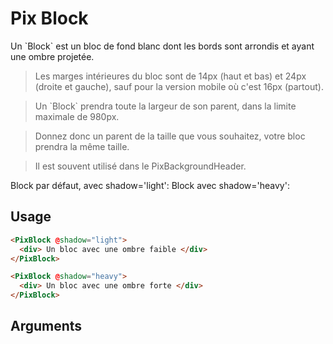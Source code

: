 
<Meta
  title='Layout/Block'
  component='PixBlock'
  decorators={[centered]}
  argTypes={stories.argTypes}
/>

# Pix Block

Un \`Block\` est un bloc de fond blanc dont les bords sont arrondis et ayant une ombre projetée.

> Les marges intérieures du bloc sont de 14px (haut et bas) et 24px (droite et gauche), sauf pour la version mobile où c'est 16px (partout).

> Un \`Block\` prendra toute la largeur de son parent, dans la limite maximale de 980px.

> Donnez donc un parent de la taille que vous souhaitez, votre bloc prendra la même taille.

> Il est souvent utilisé dans le PixBackgroundHeader.

<Canvas isColumn>
  Block par défaut, avec shadow='light':
  <Story name="Default block" story={stories.defaultBlock} height="60px" />
  Block avec shadow='heavy':
  <Story name="Block with specified shadow" story={stories.customizableblock} height="60px" />
</Canvas>


## Usage

```html
<PixBlock @shadow="light">
  <div> Un bloc avec une ombre faible </div>
</PixBlock>

<PixBlock @shadow="heavy">
  <div> Un bloc avec une ombre forte </div>
</PixBlock>

```

## Arguments

<ArgsTable story="Block with specified shadow" />

